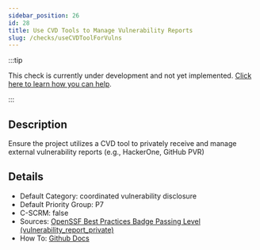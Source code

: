 ```yaml
---
sidebar_position: 26
id: 28
title: Use CVD Tools to Manage Vulnerability Reports
slug: /checks/useCVDToolForVulns
---
```


<!-- BANNER:START -->
:::tip

This check is currently under development and not yet implemented. [Click here to learn how you can help](/contribute).

:::
<!-- BANNER:END -->

<!-- DESCRIPTION:START -->
## Description
Ensure the project utilizes a CVD tool to privately receive and manage external vulnerability reports (e.g., HackerOne, GitHub PVR)
<!-- DESCRIPTION:END -->

<!-- DETAILS:START -->
## Details
- Default Category: coordinated vulnerability disclosure
- Default Priority Group: P7
- C-SCRM: false
- Sources: [OpenSSF Best Practices Badge Passing Level (vulnerability_report_private)](https://www.bestpractices.dev/en/criteria?details=true&rationale=true#0.vulnerability_report_private)
- How To: [Github Docs](https://docs.github.com/en/code-security/security-advisories/working-with-repository-security-advisories/configuring-private-vulnerability-reporting-for-an-organization)

<!-- DETAILS:END -->

